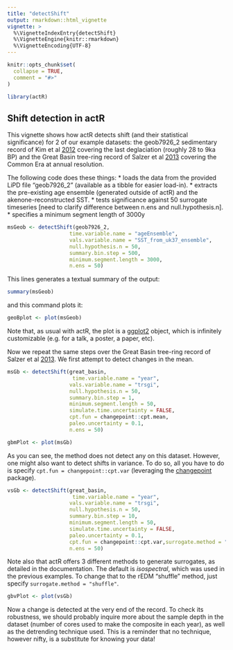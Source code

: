 ```yaml
---
title: "detectShift"
output: rmarkdown::html_vignette
vignette: >
  %\VignetteIndexEntry{detectShift}
  %\VignetteEngine{knitr::rmarkdown}
  %\VignetteEncoding{UTF-8}
---
```


```r
knitr::opts_chunk$set(
  collapse = TRUE,
  comment = "#>"
)
```

```r
library(actR)
```

## Shift detection in actR

This vignette shows how actR detects shift (and their statistical significance) for 2 of our example datasets: the geob7926_2 sedimentary record of Kim et al [2012](https://www.doi.org/10.1016/j.epsl.2012.05.018) covering the last deglaciation (roughly 28 to 9ka BP) and the Great Basin tree-ring record of Salzer et al [2013](https://www.doi.org/10.1007/s00382-013-1911-9) covering the Common Era at annual resolution.

The following code does these things:
* loads the data from the provided LiPD file "geob7926_2" (available as a tibble for easier load-in).
* extracts the pre-existing age ensemble (generated outside of actR) and the akenone-reconstructed SST. 
* tests significance against 50 surrogate timeseries [need to clarify difference between n.ens and null.hypothesis.n].
* specifies a minimum segment length of 3000y 


```r
msGeob <- detectShift(geob7926_2,
                    time.variable.name = "ageEnsemble",
                    vals.variable.name = "SST_from_uk37_ensemble",
                    null.hypothesis.n = 50,
                    summary.bin.step = 500,
                    minimum.segment.length = 3000,
                    n.ens = 50)
```

This lines generates a textual summary of the output:

```r
summary(msGeob)
```

and this command plots it:


```r
geoBplot <- plot(msGeob)

```

Note that, as usual with actR, the plot is a [ggplot2](https://ggplot2.tidyverse.org) object, which is infinitely customizable (e.g. for a talk, a poster, a paper, etc).


Now we repeat the same steps over the Great Basin tree-ring record of Salzer et al [2013](https://www.doi.org/10.1007/s00382-013-1911-9). We first attempt to detect changes in the mean. 

```r
msGb <- detectShift(great_basin,
                     time.variable.name = "year",
                    vals.variable.name = "trsgi",
                    null.hypothesis.n = 50,
                    summary.bin.step = 1,
                    minimum.segment.length = 50,
                    simulate.time.uncertainty = FALSE,
                    cpt.fun = changepoint::cpt.mean,
                    paleo.uncertainty = 0.1,
                    n.ens = 50)
```


```r
gbmPlot <- plot(msGb)
```

As you can see, the method does not detect any on this dataset. However, one might also want to detect shifts in variance. To do so, all you have to do is specify `cpt.fun = changepoint::cpt.var` (leveraging the [changepoint](https://cran.r-project.org/web/packages/changepoint/index.html) package).


```r
vsGb <- detectShift(great_basin,
                     time.variable.name = "year",
                    vals.variable.name = "trsgi",
                    null.hypothesis.n = 50,
                    summary.bin.step = 10,
                    minimum.segment.length = 50,
                    simulate.time.uncertainty = FALSE,
                    paleo.uncertainty = 0.1,
                    cpt.fun = changepoint::cpt.var,surrogate.method = "shuffle",
                    n.ens = 50)
```

Note also that actR offers 3 different methods to generate surrogates, as detailed in the documentation. The default is _isospectral_, which was used in the previous examples. To change that to the rEDM "shuffle" method, just specify `surrogate.method = "shuffle"`.  

```r
gbvPlot <- plot(vsGb)
```

Now a change is detected at the very end of the record. To check its robustness, we should probably inquire more about the sample depth in the dataset (number of cores used to make the composite in each year), as well as the detrending technique used. This is a reminder that no technique, however nifty, is a substitute for knowing your data!

